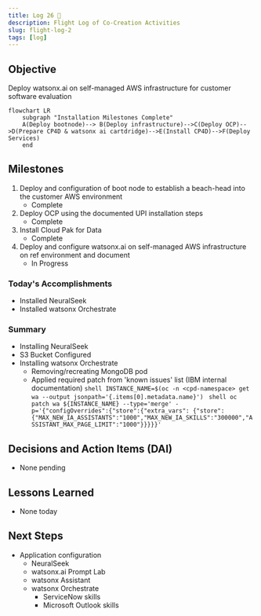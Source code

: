 ```yaml
---
title: Log 26 🛫
description: Flight Log of Co-Creation Activities
slug: flight-log-2
tags: [log]
---
```


## Objective
Deploy watsonx.ai on self-managed AWS infrastructure for customer software evaluation

```mermaid
flowchart LR
    subgraph "Installation Milestones Complete"
    A(Deploy bootnode)--> B(Deploy infrastructure)-->C(Deploy OCP)-->D(Prepare CP4D & watsonx ai cartdridge)-->E(Install CP4D)-->F(Deploy Services)
    end
```

## Milestones
1. Deploy and configuration of boot node to establish a beach-head into the customer AWS environment
    - Complete
2. Deploy OCP using the documented UPI installation steps
    - Complete
3. Install Cloud Pak for Data
    - Complete
4. Deploy and configure watsonx.ai on self-managed AWS infrastructure on ref environment and document
    - In Progress


### Today's Accomplishments
- Installed NeuralSeek
- Installed watsonx Orchestrate

### Summary
- Installing NeuralSeek
- S3 Bucket Configured
- Installing watsonx Orchestrate
    - Removing/recreating MongoDB pod
    - Applied required patch from 'known issues' list (IBM internal documentation)
            ```shell
            INSTANCE_NAME=$(oc -n <cpd-namespace> get wa --output jsonpath='{.items[0].metadata.name}')
            ```
            ```shell
            oc patch wa ${INSTANCE_NAME} --type='merge' -p='{"configOverrides":{"store":{"extra_vars": {"store": {"MAX_NEW_IA_ASSISTANTS":"1000","MAX_NEW_IA_SKILLS":"300000","ASSISTANT_MAX_PAGE_LIMIT":"1000"}}}}}'
            ```

## Decisions and Action Items (DAI)
- None pending

## Lessons Learned
- None today

## Next Steps
- Application configuration
    - NeuralSeek
    - watsonx.ai Prompt Lab
    - watsonx Assistant
    - watsonx Orchestrate
        - ServiceNow skills
        - Microsoft Outlook skills